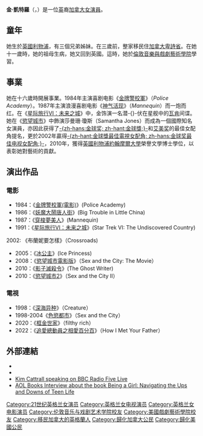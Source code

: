 {{noteTA
|T=zh-cn:金·卡特罗尔; zh-tw:金·凱特羅; zh-hk:甘·嘉德露;
|G1=Movie
|G2=TV
|1=zh-cn:卡特罗尔; zh-tw:凱特羅; zh-hk:嘉德露;
|2=zh-cn:金; zh-tw:金; zh-hk:甘;
}}
{{藝人
| 姓名     = 金·凱特羅<br />Kim Cattrall
| 類型     = 女演員
| 圖片     = Kim Cattrall 2012 (cropped).jpg
| 圖片尺寸 = 
| 圖片簡介 = 
| 原名     = 金·維多利亞·凱特羅<br />Kim Victoria Cattrall
| 英文名   = Kim Cattrall
| 綽號     = 
| 國籍     = 
| 出生日期 = {{birth date and age|1956|8|21}}
| 出生地點 = {{UK}}[[利物浦|利物浦]]
| 逝世日期 = 
| 逝世地點 = 
| 職業     = 演員
| 語言     = [[英語|英語]]
| 教育程度 = 
| 宗教信仰 = 
| 配偶     = 
| 出身地   = 
| 出道作   = 
| 出道日期 = 
| 代表作   = 
| 活躍年代 = 
| 經紀公司 = 
| 網站     = 
| 獎項     = [[金球獎|金球獎]]最佳電視女配角<br />[[影視演員協會獎|影視演員協會獎]]喜劇類最佳整體效果獎 
| IMDb    = 0000326
}}
'''金·凱特羅'''（{{lang-en|Kim Cattrall}}，{{bd|1956年|8月21日||}}）是一位[[英国|英]]裔[[加拿大|加拿大]][[女演員|女演員]]。

== 童年 ==
她生於[[英國|英國]][[利物浦|利物浦]]，有三個兄弟姊妹。在三歲前，整家移民住[[加拿大|加拿大]][[卑詩省|卑詩省]]。在她十一歲時，她的祖母生病，她又回到英國。這時，她於[[倫敦音樂與戲劇藝術學院|倫敦音樂與戲劇藝術學院]]學習。

== 事業 ==
她在十六歲時開展事業。1984年主演喜剧电影《[[金牌警校軍|金牌警校軍]]》（'' Police Academy''）。1987年主演浪漫喜剧电影《[[神气活现|神气活现]]》（''Mannequin''）而一炮而红。在《[[星际旅行VI：未来之城|星际旅行VI：未来之城]]》中，金饰演一名潜-{}-伏在星舰中的[[瓦肯|瓦肯]]间谍。她在《[[慾望城市|慾望城市]]》中飾演莎曼珊·瓊斯（Samantha Jones）而成為一個國際知名女演員，亦因此获得了[[金球獎_(影視獎項)|-{zh-hans:金球奖; zh-hant:金球獎;}-]]和[[艾美奖|艾美奖]]的最佳女配角提名，更於2002年贏得[[金球獎最佳電視女配角|-{zh-hant:金球獎最佳電視女配角; zh-hans:金球奖最佳电视女配角;}-]]，2010年，獲得[[英國|英國]][[利物浦|利物浦]][[約翰摩爾大學|約翰摩爾大學]]榮譽文學博士學位，以表彰她對藝術的貢獻。

==演出作品==
===電影===
*1984：《[[金牌警校軍(電影)|金牌警校軍(電影)]]》(Police Academy)
*1986：《[[妖魔大鬧唐人街|妖魔大鬧唐人街]]》(Big Trouble in Little China)
*1987：《[[穿梭夢美人|穿梭夢美人]]》(Mannequin)
*1991：《[[星际旅行VI：未来之城|星际旅行VI：未来之城]]》(Star Trek VI: The Undiscovered Country)
2002: 《布蘭妮要怎樣》（Crossroads)
*2005：《[[冰公主|冰公主]]》(Ice Princess)
*2008：《[[慾望城市_(電影)|慾望城市電影版]]》（Sex and the City: The Movie）
*2010：《[[影子滅殺令|影子滅殺令]]》(The Ghost Writer)
*2010：《[[慾望城市2|慾望城市2]]》（Sex and the City II）

===電視===
*1998：《[[深海异种|深海异种]]》（Creature）
*1998-2004《[[色慾都市|色慾都市]]》（Sex and the City）
*2020：《[[框金世家|框金世家]]》（filthy rich）
*2022：《[[追愛總動員之相愛百分百|追愛總動員之相愛百分百]]》（How I Met Your Father）

==外部連結==
{{Commons category|Kim Cattrall}}
* {{imdb name|0000326}}
* {{memoryalpha|Kim Cattrall}}
* [http://www.bbc.co.uk/radio/aod/fivelive_aod.shtml?fivelive/catrall Kim Cattrall speaking on BBC Radio Five Live]{{dead link|date=2018年4月 |bot=InternetArchiveBot |fix-attempted=yes }}
* [http://books.aol.com/feature/_a/interview-being-a-girl/20061005114009990001 AOL Books Interview about the book Being a Girl: Navigating the Ups and Downs of Teen Life]

{{Authority control}}

{{DEFAULTSORT:Cattrall, Kim}}
[[Category:21世纪英格兰女演员|Category:21世纪英格兰女演员]]
[[Category:英格兰女电视演员|Category:英格兰女电视演员]]
[[Category:英格兰女电影演员|Category:英格兰女电影演员]]
[[Category:伦敦音乐与戏剧艺术学院校友|Category:伦敦音乐与戏剧艺术学院校友]]
[[Category:美國戲劇藝術學院校友|Category:美國戲劇藝術學院校友]]
[[Category:移民加拿大的英格蘭人|Category:移民加拿大的英格蘭人]]
[[Category:歸化加拿大公民|Category:歸化加拿大公民]]
[[Category:歸化美國公民|Category:歸化美國公民]]